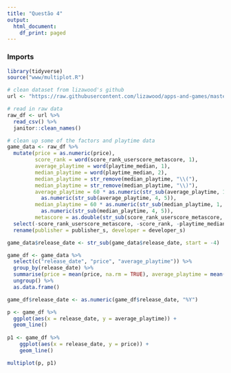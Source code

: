 ```yaml
---
title: "Questão 4"
output:
  html_document:
    df_print: paged
---
```


### Imports

```r
library(tidyverse)
source("www/multiplot.R")
```

```r

# clean dataset from lizawood's github
url <- "https://raw.githubusercontent.com/lizawood/apps-and-games/master/PC_Games/PCgames_2004_2018_raw.csv"

# read in raw data
raw_df <- url %>% 
  read_csv() %>% 
  janitor::clean_names() 

# clean up some of the factors and playtime data
game_data <- raw_df %>% 
  mutate(price = as.numeric(price),
         score_rank = word(score_rank_userscore_metascore, 1),
         average_playtime = word(playtime_median, 1),
         median_playtime = word(playtime_median, 2),
         median_playtime = str_remove(median_playtime, "\\("),
         median_playtime = str_remove(median_playtime, "\\)"),
         average_playtime = 60 * as.numeric(str_sub(average_playtime, 1, 2)) +
           as.numeric(str_sub(average_playtime, 4, 5)),
         median_playtime = 60 * as.numeric(str_sub(median_playtime, 1, 2)) +
           as.numeric(str_sub(median_playtime, 4, 5)),
         metascore = as.double(str_sub(score_rank_userscore_metascore, start = -4, end = -3))) %>% 
  select(-score_rank_userscore_metascore, -score_rank, -playtime_median) %>% 
  rename(publisher = publisher_s, developer = developer_s)

```


```r
game_data$release_date <- str_sub(game_data$release_date, start = -4)

game_df <- game_data %>% 
  select(c("release_date", "price", "average_playtime")) %>% 
  group_by(release_date) %>% 
  summarise(price = mean(price, na.rm = TRUE), average_playtime = mean(average_playtime, na.rm = TRUE)) %>%
  ungroup() %>% 
  as.data.frame()

```

```r
game_df$release_date <- as.numeric(game_df$release_date, "%Y")

p <- game_df %>%
  ggplot(aes(x = release_date, y = average_playtime)) +
  geom_line()
  
p1 <- game_df %>%
    ggplot(aes(x = release_date, y = price)) +
    geom_line()

multiplot(p, p1)
```


